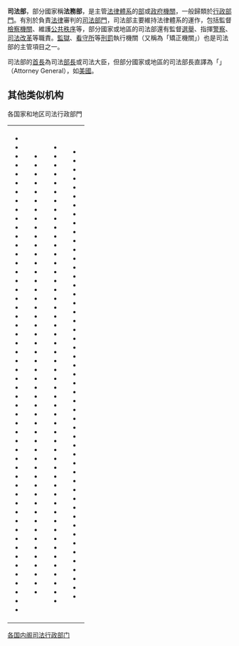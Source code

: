 '''司法部'''，部分國家稱'''法務部'''，是主管[[法系|法律體系]]的[[部|部]]或[[政府機關|政府機關]]，一般歸類於[[行政部門|行政部門]]。有別於負責[[法律|法律]]審判的[[司法部門|司法部門]]，司法部主要維持法律體系的運作，包括監督[[檢察機關|檢察機關]]、維護[[公共秩序罪|公共秩序]]等，部分國家或地區的司法部還有監督[[選舉|選舉]]、指揮[[警察|警察]]、[[司法改革|司法改革]]等職責。[[監獄|監獄]]、[[看守所|看守所]]等[[刑罰學|刑罰]]執行機關（又稱為「矯正機關」）也是司法部的主管項目之一。

司法部的[[首長|首長]]為司法[[部長|部長]]或司法大臣，但部分國家或地區的司法部長直譯為「{{link-en|總檢察長|Attorney general}}」（Attorney General），如[[美國司法部長|美國]]。

== 其他类似机构 ==
; 各国家和地区司法行政部門
{{Main category|各国司法部门}}
{|
|valign=top|
*{{flaglink|阿富汗|司法部}}
*{{flaglink|阿布哈茲|司法部}}
*{{flaglink|阿爾察赫|司法部}}
*{{flaglink|阿爾巴尼亞|司法部}}
*{{flaglink|阿爾及利亞|司法部}}
*{{flaglink|阿根廷|司法部}}
*{{flaglink|亞美尼亞|司法部}}
*{{flaglink|澳大利亞|司法部}}
*{{flaglink|奧地利|司法部}}
*{{flaglink|亞塞拜然|司法部}}
*{{flaglink|巴哈馬|司法部}}
*{{flaglink|巴林|司法部}}
*{{flaglink|孟加拉|司法部}}
*{{flaglink|巴貝多|司法部}}
*{{flaglink|白俄羅斯|司法部}}
*{{flaglink|比利時|司法部}}
*{{flaglink|貝里斯|司法部}}
*{{flaglink|貝南|司法部}}
*{{flaglink|不丹|司法部}}
*{{flaglink|玻利維亞|司法部}}
*{{flaglink|波斯尼亞和黑塞哥維那|司法部}}
*{{flaglink|波札那|司法部}}
*{{flaglink|巴西|司法部}}
*{{flaglink|汶萊|司法部}}
*{{flaglink|保加利亞|司法部}}
*{{flaglink|布吉納法索|司法部}}
*{{flaglink|蒲隆地|司法部}}
*{{flaglink|柬埔寨|司法部}}
*{{flaglink|喀麥隆|司法部}}
*{{flaglink|加拿大|司法部}}
*{{flaglink|維德角|司法部}}
*{{flaglink|加泰羅尼亞|司法部}}
*{{flaglink|中非|司法部}}
*{{flaglink|乍得|司法部}}
*{{flaglink|智利|司法部}}
*{{flaglink|中華人民共和國|司法部}}
*{{flaglink|哥倫比亞|司法部}}
*{{flaglink|葛摩|司法部}}
*{{flaglink|剛果民主共和國|司法部}}
*{{flaglink|剛果共和國|司法部}}
*{{flaglink|庫克群島|司法部}}
*{{flaglink|哥斯大黎加|司法部}}
*{{flaglink|象牙海岸|司法部}}
*{{flaglink|克羅埃西亞|司法部}}
*{{flaglink|古巴|司法部}}
*{{flaglink|賽普勒斯|司法部}}
*{{flaglink|捷克|司法部}}
*{{flaglink|丹麥|司法部}}
*{{flaglink|吉布地|司法部}}
*{{flaglink|多米尼克|司法部}}
*{{flaglink|多明尼加|司法部}}
*{{flaglink|頓涅茨克人民共和國|司法部}}
*{{flaglink|厄瓜多|司法部}}
*{{flaglink|埃及|司法部}}
|Valign=top|
*{{flaglink|薩爾瓦多|司法部}}
*{{flaglink|赤道幾內亞|司法部}}
*{{flaglink|厄利垂亞|司法部}}
*{{flaglink|愛沙尼亞|司法部}}
*{{flaglink|衣索比亞|司法部}}
*{{flaglink|斐濟|司法部}}
*{{flaglink|芬蘭|司法部}}
*{{flaglink|法國|司法部}}
*{{flaglink|加彭|司法部}}
*{{flaglink|甘比亞|司法部}}
*{{flaglink|喬治亞|司法部}}
*{{flaglink|德國|司法部}}
*{{flaglink|迦納|司法部}}
*{{flaglink|希臘|司法部}}
*{{flaglink|格瑞那達|司法部}}
*{{flaglink|瓜地馬拉|司法部}}
*{{flaglink|幾內亞|司法部}}
*{{flaglink|幾內亞比索|司法部}}
*{{flaglink|蓋亞那|司法部}}
*{{flaglink|海地|司法部}}
*{{flaglink|梵蒂岡|司法部}}
*{{flaglink|宏都拉斯|司法部}}
*{{flaglink|匈牙利|司法部}}
*{{flaglink|香港|律政司}}
*{{flaglink|冰島|司法部}}
*{{flaglink|印度|司法部}}
*{{flaglink|印度尼西亞|司法部}}
*{{flaglink|伊朗|司法部}}
*{{flaglink|伊拉克|司法部}}
*{{flaglink|愛爾蘭|司法部}}
*{{flaglink|以色列|司法部}}
*{{flaglink|義大利|司法部}}
*{{flaglink|牙買加|司法部}}
*{{flaglink|日本|法务省}}
*{{flaglink|約旦|司法部}}
*{{flaglink|哈薩克|司法部}}
*{{flaglink|肯亞|司法部}}
*{{flaglink|吉里巴斯|司法部}}
*{{flaglink|大韓民國|法務部}}
*{{flaglink|朝鮮|司法部}}
*{{flaglink|科索沃|司法部}}
*{{flaglink|科威特|司法部}}
*{{flaglink|吉爾吉斯|司法部}}
*{{flaglink|寮國|司法部}}
*{{flaglink|拉脫維亞|司法部}}
*{{flaglink|黎巴嫩|司法部}}
*{{flaglink|賴索托|司法部}}
*{{flaglink|賴比瑞亞|司法部}}
*{{flaglink|利比亞|司法部}}
*{{flaglink|列支敦士登|司法部}}
|Valign=top|
*{{flaglink|立陶宛|司法部}}
*{{flaglink|盧甘斯克人民共和國|司法部}}
*{{flaglink|盧森堡|司法部}}
*{{flaglink|澳門|法务局}}
*{{flaglink|馬其頓|司法部}}
*{{flaglink|馬達加斯加|司法部}}
*{{flaglink|馬拉威|司法部}}
*{{flaglink|馬來西亞|司法部}}
*{{flaglink|馬爾地夫|司法部}}
*{{flaglink|馬利|司法部}}
*{{flaglink|馬爾他|司法部}}
*{{flaglink|馬紹爾群島|司法部}}
*{{flaglink|茅利塔尼亞|司法部}}
*{{flaglink|模里西斯|司法部}}
*{{flaglink|墨西哥|司法部}}
*{{flaglink|密克羅尼西亞聯邦|司法部}}
*{{flaglink|摩爾多瓦|司法部}}
*{{flaglink|摩納哥|司法部}}
*{{flaglink|蒙古|司法部}}
*{{flaglink|蒙特內哥羅|司法部}}
*{{flaglink|摩洛哥|司法部}}
*{{flaglink|莫三比克|司法部}}
*{{flaglink|緬甸|司法部}}
*{{flaglink|納米比亞|司法部}}
*{{flaglink|瑙魯|司法部}}
*{{flaglink|尼泊爾|司法部}}
*{{flaglink|荷蘭|司法部}}
*{{flaglink|紐西蘭|司法部}}
*{{flaglink|尼加拉瓜|司法部}}
*{{flaglink|尼日|司法部}}
*{{flaglink|奈及利亞|司法部}}
*{{flaglink|紐埃|司法部}}
*{{flaglink|北賽普勒斯|司法部}}
*{{flaglink|挪威|司法部}}
*{{flaglink|阿曼|司法部}}
*{{flaglink|巴基斯坦|司法部}}
*{{flaglink|帛琉|司法部}}
*{{flaglink|巴勒斯坦|司法部}}
*{{flaglink|巴拿馬|司法部}}
*{{flaglink|巴拉圭|司法部}}
*{{flaglink|秘魯|司法部}}
*{{flaglink|菲律賓|司法部}}
*{{flaglink|波蘭|司法部}}
*{{flaglink|葡萄牙|司法部}}
*{{flaglink|德涅斯特河沿岸|司法部}}
*{{flaglink|卡達|司法部}}
*{{flaglink|羅馬尼亞|司法部}}
*{{flaglink|俄羅斯|司法部}}
*{{flaglink|盧安達|司法部}}
*{{flaglink|聖多美和普林西比|司法部}}
*{{flaglink|聖克里斯多福及尼維斯|司法部}}
*{{flaglink|聖露西亞|司法部}}
|Valign=top|
*{{flaglink|聖文森及格瑞那丁|司法部}}
*{{flaglink|薩摩亞|司法部}}
*{{flaglink|聖馬利諾|司法部}}
*{{flaglink|沙烏地阿拉伯|司法部}}
*{{flaglink|撒拉威阿拉伯民主共和國|司法部}}
*{{flaglink|塞內加爾|司法部}}
*{{flaglink|塞爾維亞|司法部}}
*{{flaglink|塞席爾|司法部}}
*{{flaglink|獅子山|司法部}}
*{{flaglink|新加坡|律政部}}
*{{flaglink|斯洛伐克|司法部}}
*{{flaglink|斯洛維尼亞|司法部}}
*{{flaglink|索羅門群島|司法部}}
*{{flaglink|索馬利亞|司法部}}
*{{flaglink|索馬利蘭|司法部}}
*{{flaglink|南非|司法部}}
*{{flaglink|南蘇丹|司法部}}
*{{flaglink|南奧塞梯|司法部}}
*{{flaglink|西班牙|司法部}}
*{{flaglink|斯里蘭卡|司法部}}
*{{flaglink|蘇丹|司法部}}
*{{flaglink|蘇利南|司法部}}
*{{flaglink|史瓦濟蘭|司法部}}
*{{flaglink|瑞典|司法部}}
*{{flaglink|瑞士|司法部}}
*{{flaglink|敘利亞|司法部}}
*{{flaglink|中華民國|法務部}}
*{{flaglink|塔吉克|司法部}}
*{{flaglink|坦尚尼亞|司法部}}
*{{flaglink|泰國|司法部}}
*{{flaglink|東帝汶|司法部}}
*{{flaglink|多哥|司法部}}
*{{flaglink|東加|司法部}}
*{{flaglink|千里達及托巴哥|司法部}}
*{{flaglink|突尼西亞|司法部}}
*{{flaglink|土耳其|司法部}}
*{{flaglink|土庫曼|司法部}}
*{{flaglink|吐瓦魯|司法部}}
*{{flaglink|烏干達|司法部}}
*{{flaglink|烏克蘭|司法部}}
*{{flaglink|阿拉伯聯合大公國|司法部}}
*{{flaglink|美國|司法部}}
*{{flaglink|英國|司法部}}
*{{flaglink|烏拉圭|司法部}}
*{{flaglink|烏茲別克|司法部}}
*{{flaglink|萬那杜|司法部}}
*{{flaglink|委內瑞拉|司法部}}
*{{flaglink|越南|司法部}}
*{{flaglink|葉門|司法部}}
*{{flaglink|尚比亞|司法部}}
*{{flaglink|辛巴威|司法部}}
|}

{{Disambig|cat=三字组织机构消歧义}}

[[Category:各国内阁司法行政部门|]]